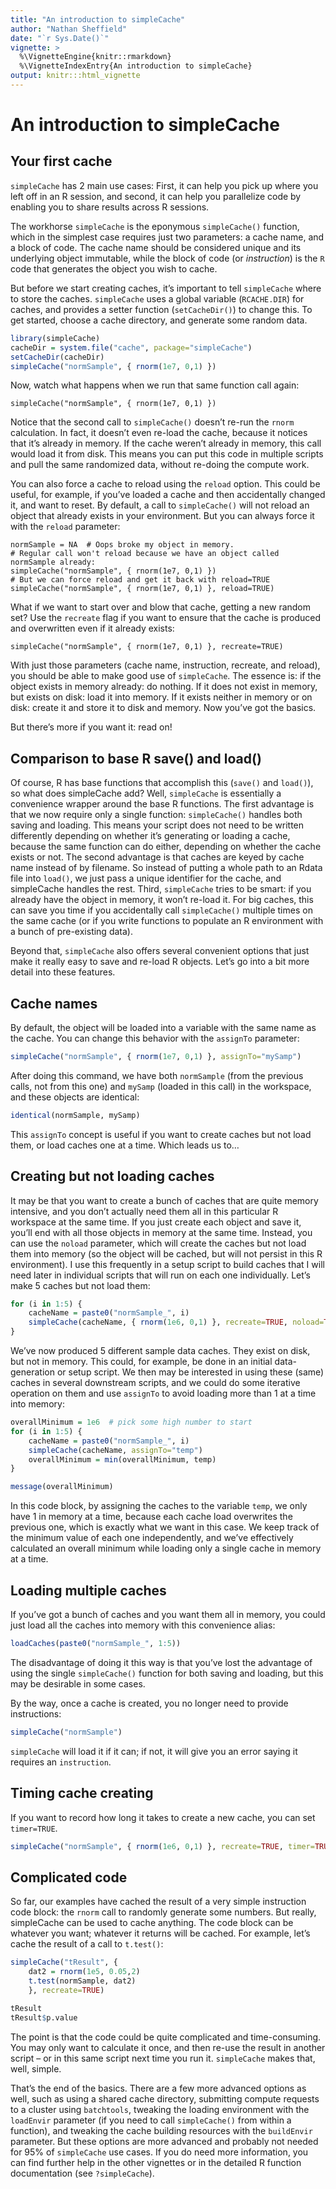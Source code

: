 ```yaml
---
title: "An introduction to simpleCache"
author: "Nathan Sheffield"
date: "`r Sys.Date()`"
vignette: >
  %\VignetteEngine{knitr::rmarkdown}
  %\VignetteIndexEntry{An introduction to simpleCache}
output: knitr:::html_vignette
---
```


# An introduction to simpleCache

## Your first cache

`simpleCache` has 2 main use cases: First, it can help you pick up where you left off in an R session, and second, it can help you parallelize code by enabling you to share results across R sessions.

The workhorse `simpleCache` is the eponymous `simpleCache()` function, which in the simplest case requires just two parameters: a cache name, and a block of code. The cache name should be considered unique and its underlying object immutable, while the block of code (or *instruction*) is the `R` code that generates the object you wish to cache.

But before we start creating caches, it's important to tell `simpleCache` where to store the caches. `simpleCache` uses a global variable (`RCACHE.DIR`) for caches, and provides a setter function (`setCacheDir()`) to change this. To get started, choose a cache directory, and generate some random data.

```r
library(simpleCache)
cacheDir = system.file("cache", package="simpleCache")
setCacheDir(cacheDir)
simpleCache("normSample", { rnorm(1e7, 0,1) })
```

Now, watch what happens when we run that same function call again:

```
simpleCache("normSample", { rnorm(1e7, 0,1) })
```

Notice that the second call to `simpleCache()` doesn't re-run the `rnorm` calculation. In fact, it doesn't even re-load the cache, because it notices that it's already in memory. If the cache weren't already in memory, this call would load it from disk. This means you can put this code in multiple scripts and pull the same randomized data, without re-doing the compute work. 

You can also force a cache to reload using the `reload` option. This could be useful, for example, if you've loaded a cache and then accidentally changed it, and want to reset. By default, a call to `simpleCache()` will not reload an object that already exists in your environment. But you can always force it with the `reload` parameter: 

```
normSample = NA  # Oops broke my object in memory.
# Regular call won't reload because we have an object called normSample already:
simpleCache("normSample", { rnorm(1e7, 0,1) })
# But we can force reload and get it back with reload=TRUE
simpleCache("normSample", { rnorm(1e7, 0,1) }, reload=TRUE)
```

What if we want to start over and blow that cache, getting a new random set? Use the `recreate` flag if you want to ensure that the cache is produced and overwritten even if it already exists:

```
simpleCache("normSample", { rnorm(1e7, 0,1) }, recreate=TRUE)
```

With just those parameters (cache name, instruction, recreate, and reload), you should be able to make good use of `simpleCache`. The essence is: if the object exists in memory already: do nothing. If it does not exist in memory, but exists on disk: load it into memory. If it exists neither in memory or on disk: create it and store it to disk and memory. Now you've got the basics.

But there's more if you want it: read on!

## Comparison to base R save() and load()

Of course, R has base functions that accomplish this (`save()` and `load()`), so what does simpleCache add? Well, `simpleCache` is essentially a convenience wrapper around the base R functions. The first advantage is that we now require only a single function: `simpleCache()` handles both saving and loading. This means your script does not need to be written differently depending on whether it's generating or loading a cache, because the same function can do either, depending on whether the cache exists or not. The second advantage is that caches are keyed by cache name instead of by filename. So instead of putting a whole path to an Rdata file into `load()`, we just pass a unique identifier for the cache, and simpleCache handles the rest. Third, `simpleCache` tries to be smart: if you already have the object in memory, it won't re-load it. For big caches, this can save you time if you accidentally call `simpleCache()` multiple times on the same cache (or if you write functions to populate an R environment with a bunch of pre-existing data).

Beyond that, `simpleCache` also offers several convenient options that just make it really easy to save and re-load R objects. Let's go into a bit more detail into these features.

## Cache names

By default, the object will be loaded into a variable with the same name as the cache. You can change this behavior with the `assignTo` parameter:

```r
simpleCache("normSample", { rnorm(1e7, 0,1) }, assignTo="mySamp")
```

After doing this command, we have both `normSample` (from the previous calls, not from this one) and `mySamp` (loaded in this call) in the workspace, and these objects are identical:

```r
identical(normSample, mySamp)
```

This `assignTo` concept is useful if you want to create caches but not load them, or load caches one at a time. Which leads us to...

## Creating but not loading caches

It may be that you want to create a bunch of caches that are quite memory intensive, and you don't actually need them all in this particular R workspace at the same time. If you just create each object and save it, you'll end with all those objects in memory at the same time. Instead, you can use the `noload` parameter, which will create the caches but not load them into memory (so the object will be cached, but will not persist in this R environment). I use this frequently in a setup script to build caches that I will need later in individual scripts that will run on each one individually. Let's make 5 caches but not load them:

```r
for (i in 1:5) {
	cacheName = paste0("normSample_", i)
	simpleCache(cacheName, { rnorm(1e6, 0,1) }, recreate=TRUE, noload=TRUE)
}
```

We've now produced 5 different sample data caches. They exist on disk, but not in memory. This could, for example, be done in an initial data-generation or setup script. We then may be interested in using these (same) caches in several downstream scripts, and we could do some iterative operation on them and use `assignTo` to avoid loading more than 1 at a time into memory:

```r
overallMinimum = 1e6  # pick some high number to start
for (i in 1:5) {
	cacheName = paste0("normSample_", i)
	simpleCache(cacheName, assignTo="temp")
	overallMinimum = min(overallMinimum, temp)
}

message(overallMinimum)
```

In this code block, by assigning the caches to the variable `temp`, we only have 1 in memory at a time, because each cache load overwrites the previous one, which is exactly what we want in this case. We keep track of the minimum value of each one independently, and we've effectively calculated an overall minimum while loading only a single cache in memory at a time.

## Loading multiple caches

If you've got a bunch of caches and you want them all in memory, you could just load all the caches into memory with this convenience alias:
```r
loadCaches(paste0("normSample_", 1:5))
```

The disadvantage of doing it this way is that you've lost the advantage of using the single `simpleCache()` function for both saving and loading, but this may be desirable in some cases.

By the way, once a cache is created, you no longer need to provide instructions:

```r
simpleCache("normSample")
```

`simpleCache` will load it if it can; if not, it will give you an error saying it requires an `instruction`.

## Timing cache creating

If you want to record how long it takes to create a new cache, you can set `timer=TRUE`. 

```r
simpleCache("normSample", { rnorm(1e6, 0,1) }, recreate=TRUE, timer=TRUE)
```

## Complicated code

So far, our examples have cached the result of a very simple instruction code block: the `rnorm` call to randomly generate some numbers. But really, simpleCache can be used to cache anything. The code block can be whatever you want; whatever it returns will be cached. For example, let's cache the result of a call to `t.test()`:

```r
simpleCache("tResult", { 
	dat2 = rnorm(1e5, 0.05,2)
	t.test(normSample, dat2)
	}, recreate=TRUE)

tResult
tResult$p.value
```

The point is that the code could be quite complicated and time-consuming. You may only want to calculate it once, and then re-use the result in another script -- or in this same script next time you run it. `simpleCache` makes that, well, simple.

That's the end of the basics. There are a few more advanced options as well, such as using a shared cache directory, submitting compute requests to a cluster using `batchtools`, tweaking the loading environment with the `loadEnvir` parameter (if you need to call `simpleCache()` from within a function), and tweaking the cache building resources with the `buildEnvir` parameter. But these options are more advanced and probably not needed for 95% of `simpleCache` use cases. If you do need more information, you can find further help in the other vignettes or in the detailed R function documentation (see `?simpleCache`).